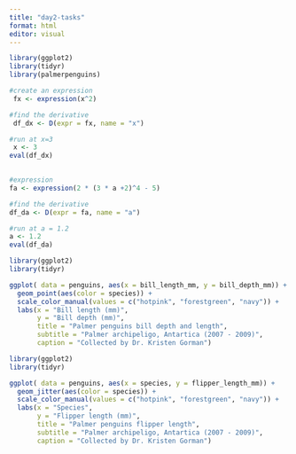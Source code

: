 ```yaml
---
title: "day2-tasks"
format: html
editor: visual
---
```


```r
library(ggplot2)
library(tidyr)
library(palmerpenguins)
```

```r
#create an expression
 fx <- expression(x^2)

#find the derivative
 df_dx <- D(expr = fx, name = "x")

#run at x=3
 x <- 3
eval(df_dx)
 
```

```r
#expression
fa <- expression(2 * (3 * a +2)^4 - 5)

#find the derivative
df_da <- D(expr = fa, name = "a")

#run at a = 1.2
a <- 1.2
eval(df_da)
```

```r
library(ggplot2)
library(tidyr)

ggplot( data = penguins, aes(x = bill_length_mm, y = bill_depth_mm)) +
  geom_point(aes(color = species)) +
  scale_color_manual(values = c("hotpink", "forestgreen", "navy")) +
  labs(x = "Bill length (mm)",
       y = "Bill depth (mm)",
       title = "Palmer penguins bill depth and length",
       subtitle = "Palmer archipeligo, Antartica (2007 - 2009)",
       caption = "Collected by Dr. Kristen Gorman")
```

```r
library(ggplot2)
library(tidyr)

ggplot( data = penguins, aes(x = species, y = flipper_length_mm)) +
  geom_jitter(aes(color = species)) +
  scale_color_manual(values = c("hotpink", "forestgreen", "navy")) +
  labs(x = "Species",
       y = "Flipper length (mm)",
       title = "Palmer penguins flipper length",
       subtitle = "Palmer archipeligo, Antartica (2007 - 2009)",
       caption = "Collected by Dr. Kristen Gorman")
```

